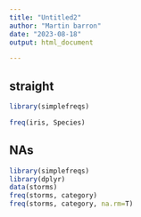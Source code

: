 ```yaml
---
title: "Untitled2"
author: "Martin barron"
date: "2023-08-18"
output: html_document

---
```

  
## straight

```r
library(simplefreqs)

freq(iris, Species)

```


## NAs

```r
library(simplefreqs)
library(dplyr)
data(storms)
freq(storms, category)
freq(storms, category, na.rm=T)

```